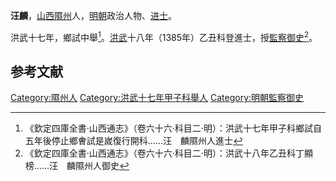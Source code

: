 '''汪麟'''，[[山西|山西]][[隰州|隰州]]人，[[明朝|明朝]]政治人物、[[进士|进士]]。

洪武十七年，鄉試中舉<ref>《欽定四庫全書·山西通志》（卷六十六·科目二·明）：洪武十七年甲子科鄉試自五年後停止鄉㑹試是嵗復行開科……汪　麟隰州人進士</ref>。[[洪武|洪武]]十八年（1385年）乙丑科登進士，授[[監察御史|監察御史]]<ref>《欽定四庫全書·山西通志》（卷六十六·科目二·明）：洪武十八年乙丑科丁顯榜……汪　麟隰州人御史</ref>。

==参考文献==
{{reflist}}
{{明朝人物小作品}}
{{洪武十八年乙丑科殿試金榜}}
[[Category:隰州人|Category:隰州人]]
[[Category:洪武十七年甲子科舉人|Category:洪武十七年甲子科舉人]]
[[Category:明朝監察御史|Category:明朝監察御史]]